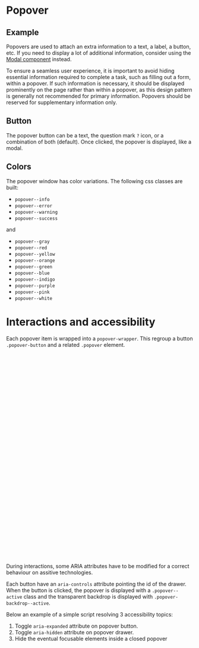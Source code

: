 
<Meta of={PopoverStories} />

# Popover

## Example

Popovers are used to attach an extra information to a text, a label, a button, etc. If you need to display a lot of  additional information, consider using the [Modal component](?path=/docs/components-modal--example) instead.

To ensure a seamless user experience, it is important to avoid hiding essential information required to complete a task, such as filling out a form, within a popover. If such information is necessary, it should be displayed prominently on the page rather than within a popover, as this design pattern is generally not recommended for primary information. Popovers should be reserved for supplementary information only.

<Canvas of={PopoverStories.Example} />

<Controls of={PopoverStories.Example} />

## Button

The popover button can be a text, the question mark `?` icon, or a combination of both (default). Once clicked, the popover is displayed, like a modal.

## Colors

The popover window has color variations. The following css classes are built:

* `popover--info`
* `popover--error`
* `popover--warning`
* `popover--success`

and

* `popover--gray`
* `popover--red`
* `popover--yellow`
* `popover--orange`
* `popover--green`
* `popover--blue`
* `popover--indigo`
* `popover--purple`
* `popover--pink`
* `popover--white`

# Interactions and accessibility

Each popover item is wrapped into a `popover-wrapper`. This regroup a button `.popover-button` and a related `.popover` element.

```html
<span id="popover-wrapper-1" class="popover-wrapper">
  <button
    id="popover-button-1"
    aria-controls="popover-1"
    aria-haspopup="dialog"
    aria-expanded="false"
    class="popover-button"
  >
    <span class="popover-button__label">
      Popover button
    </span>
    <svg
      viewBox="0 0 24 24"
      class="popover-button__icon icon icon--lg icon--HelpCircle"
    >
      <!-- svg markup here -->
    </svg>
  </button>
  <span aria-hidden="true" class="popover-backdrop"></span>
  <span
    id="popover-1"
    aria-hidden="true"
    role="tooltip"
    class="popover popover--blue"
  >
    <span aria-hidden="true" class="popover__close">
      <svg
        viewBox="0 0 24 24"
        class="icon icon--lg icon--Cancel"
      >
        <!-- svg markup here -->
      </svg>
    </span>
    <p>Popover content</p>
    <a href="#" tabindex="-1">Link</a>
  </span>
</span>
```

During interactions, some ARIA attributes have to be modified for a correct behaviour on assitive technologies.

Each button have an `aria-controls` attribute pointing the id of the drawer. When the button is clicked, the popover is displayed with a `.popover--active` class and the transparent backdrop is displayed with `.popover-backdrop--active`.

Below an example of a simple script resolving 3 accessibility topics:

1. Toggle `aria-expanded` attribute on popover button.
2. Toggle `aria-hidden` attribute on popover drawer.
3. Hide the eventual focusable elements inside a closed popover

```javascript
function getFocusableElements (element = document) {
  return [
    ...element.querySelectorAll(
      'a[href], button, input, textarea, select, details,[tabindex]:not([tabindex="-1"])'
    )
  ].filter(
    el => !el.hasAttribute('disabled') && !el.getAttribute('aria-hidden')
  )
}

const Popover = {
  init(target) {
    const wrapper = document.querySelector(target)
    const button = wrapper.querySelector('.popover-button')
    const backdrop = wrapper.querySelector('.popover-backdrop')
    const popover = wrapper.querySelector('.popover')
    const popoverClose = wrapper.querySelector('.popover__close')
    let focusableElements = getFocusableElements(popover)

    focusableElements.forEach(item => {
      item.tabIndex =  -1
    })

    function handleClickOutside(event) {
      const target = event.target
      if (target !== button && !wrapper.contains(target)) {
        closePopover()
      }
    }

    function closePopover() {
      button.setAttribute("aria-expanded", false)
      popover.classList.remove("popover--active")
      popover.setAttribute("aria-hidden", true)
      backdrop.classList.remove("popover-backdrop--active")
      // make focusable popover unfocusable
      focusableElements.forEach(item => {
        item.tabIndex =  -1
      })
      document.removeEventListener('click', handleClickOutside)
    }

    function openPopover() {
      button.setAttribute("aria-expanded", true)
      popover.classList.add("popover--active")
      popover.setAttribute("aria-hidden", false)
      backdrop.classList.add("popover-backdrop--active")
      // make focusable popover focusable again
      focusableElements.forEach(item => {
        item.tabIndex = undefined
      })
      document.addEventListener('click', handleClickOutside)
    }

    button.addEventListener("click", (event) => {
      popover.classList.contains("popover--active") ? closePopover() : openPopover()
    })

    backdrop.addEventListener("click", (event) => {
      popover.classList.contains("popover--active") ? closePopover() : openPopover()
    })

    if (popoverClose) {
      popoverClose.addEventListener("click", (event) => { closePopover() })
    }
  },
}
export default Popover
```
